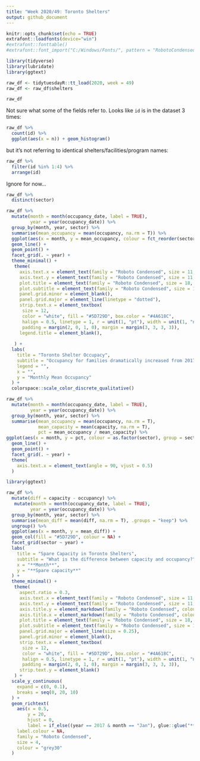 ```yaml
---
title: "Week 2020/49: Toronto Shelters"
output: github_document
---
```


```r
knitr::opts_chunk$set(echo = TRUE)
extrafont::loadfonts(device="win")
#extrafont::fonttable()
#extrafont::font_import("C:/Windows/Fonts/", pattern = "RobotoCondensed")

library(tidyverse)
library(lubridate)
library(ggtext)
```

```r
raw_df <- tidytuesdayR::tt_load(2020, week = 49)
raw_df <- raw_df$shelters
```
```r
raw_df
```

Not sure what some of the fields refer to. Looks like `id` is in the dataset 3 times:

```r
raw_df %>%
  count(id) %>%
  ggplot(aes(x = n)) + geom_histogram()
```
but it's not referring to identical shelters/facilities/program names:

```r
raw_df %>%
  filter(id %in% 1:4) %>%
  arrange(id)
```

Ignore for now...

```r
raw_df %>%
  distinct(sector)
```


```r
raw_df %>%
  mutate(month = month(occupancy_date, label = TRUE),
         year = year(occupancy_date)) %>%
  group_by(month, year, sector) %>%
  summarise(mean_occupancy = mean(occupancy, na.rm = T)) %>%
  ggplot(aes(x = month, y = mean_occupancy, colour = fct_reorder(sector, mean_occupancy, .desc = TRUE), group = sector)) +
  geom_line() +
  geom_point() +
  facet_grid(. ~ year) +
  theme_minimal() + 
   theme(
     axis.text.x = element_text(family = "Roboto Condensed", size = 11, colour = "grey30", angle = 90, vjust = 0.5),
     axis.text.y = element_text(family = "Roboto Condensed", size = 11, colour = "grey30"),
     plot.title = element_text(family = "Roboto Condensed", size = 18, colour = "#000000", face = "bold"),
     plot.subtitle = element_text(family = "Roboto Condensed", size = 16, colour = "#000000"),
     panel.grid.minor = element_blank(),
     panel.grid.major = element_line(linetype = "dotted"),
     strip.text.x = element_textbox(
      size = 12,
      color = "white", fill = "#5D729D", box.color = "#4A618C",
      halign = 0.5, linetype = 1, r = unit(1, "pt"), width = unit(1, "npc"),
      padding = margin(2, 0, 1, 0), margin = margin(3, 3, 3, 3)),
     legend.title = element_blank(),
     
   ) +
  labs(
    title = "Toronto Shelter Occupacy",
    subtitle = "Occupancy for families dramatically increased from 2017 into 2018",
    legend = "",
    x = "",
    y = "Monthly Mean Occupancy"
  ) +
  colorspace::scale_color_discrete_qualitative()
```

```r
raw_df %>%
  mutate(month = month(occupancy_date, label = TRUE),
         year = year(occupancy_date)) %>%
  group_by(month, year, sector) %>%
  summarise(mean_occupancy = mean(occupancy, na.rm = T),
            mean_capacity = mean(capacity, na.rm = T),
            pct = mean_occupancy / mean_capacity) %>%
ggplot(aes(x = month, y = pct, colour = as.factor(sector), group = sector)) +
  geom_line() +
  geom_point() +
  facet_grid(. ~ year) +
  theme(
    axis.text.x = element_text(angle = 90, vjust = 0.5)
  )
```

```r
library(ggtext)

raw_df %>%
  mutate(diff = capacity - occupancy) %>%
   mutate(month = month(occupancy_date, label = TRUE),
         year = year(occupancy_date)) %>%
  group_by(month, year, sector) %>%
  summarise(mean_diff = mean(diff, na.rm = T), .groups = "keep") %>%
  ungroup() %>%
  ggplot(aes(x = month, y = mean_diff)) +
  geom_col(fill = "#5D729D", colour = NA) +
  facet_grid(sector ~ year) +
  labs(
    title = "Spare Capacity in Toronto Shelters",
    subtitle = "What is the difference between capacity and occupancy?",
    x = "**Month**",
    y = "**Spare capacity**"
  ) +
  theme_minimal() + 
   theme(
     aspect.ratio = 0.3,
     axis.text.x = element_text(family = "Roboto Condensed", size = 11, colour = "grey30", angle = 90, vjust = 0.5),
     axis.text.y = element_text(family = "Roboto Condensed", size = 11, colour = "grey30"),
     axis.title.y = element_markdown(family = "Roboto Condensed", colour = "grey30", margin = margin(0, 3, 0, 0, "pt"), hjust = 1, vjust = 1),
     axis.title.x = element_markdown(family = "Roboto Condensed", colour = "grey30", margin = margin(3, 0, 0, 0, "pt"), hjust = 1, vjust = 1),
     plot.title = element_text(family = "Roboto Condensed", size = 18, colour = "#000000", face = "bold"),
     plot.subtitle = element_text(family = "Roboto Condensed", size = 16, colour = "#000000"),
     panel.grid.major = element_line(size = 0.25),
     panel.grid.minor = element_blank(),
     strip.text.x = element_textbox(
      size = 12,
      color = "white", fill = "#5D729D", box.color = "#4A618C",
      halign = 0.5, linetype = 1, r = unit(1, "pt"), width = unit(1, "npc"),
      padding = margin(2, 0, 1, 0), margin = margin(3, 3, 3, 3)),
     strip.text.y = element_blank()
   ) +
  scale_y_continuous(
    expand = c(0, 0.1),
    breaks = seq(0, 20, 10)
  ) +
  geom_richtext(
    aes(x = 0.5,
        y = 20,
        hjust = 0,
        label = if_else((year == 2017 & month == "Jan"), glue::glue("**{sector}**"), NA_character_)),
    label.colour = NA,
    family = "Roboto Condensed", 
    size = 4, 
    colour = "grey30"
  )
```
